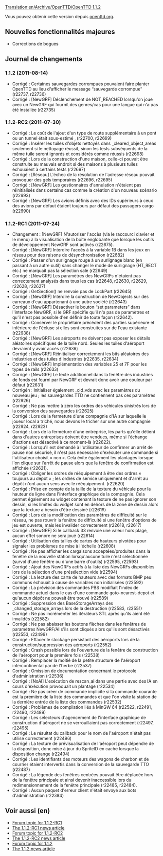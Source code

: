 [[Translation:en/Archive/OpenTTD/OpenTTD 1.1.2]]

{{fr/Archive/OpenTTD/Livraison|prec=fr/Archive/OpenTTD/OpenTTD 1.1.1|suiv=fr/Archive/OpenTTD/OpenTTD 1.1.3|date=14/08/2011}}

Vous pouvez obtenir cette version depuis [http://www.openttd.org/download-stable/1.1.3 openttd.org].

==Nouvelles fonctionnalités majeures==

* Corrections de bogues

==Journal de changements==

===1.1.2 (2011-08-14)===
* Corrigé : Certaines sauvegardes corrompues pouvaient faire planter OpenTTD au lieu d'afficher le message “sauvegarde corrompue” {{en/Flyspray|4717}} (r22737, r22736)
* Corrigé : [NewGRF] Déclenchement de NOT_REACHED lorsqu'on joue avec un NewGRF qui fournit des genres/cas pour une langue qui n'a pas été installée {{en/Flyspray|4718}} (r22735)

===1.1.2-RC2 (2011-07-30)===
* Corrigé : Le coût de l'ajout d'un type de route supplémentaire à un pont ou un tunnel était sous-estimé {{en/Flyspray|4680}}, {{en/Flyspray|4681}} (r22700, r22699)
* Corrigé : Insérer les tuiles d'objets nettoyés dans _cleared_object_areas seulement si le nettoyage réussit, sinon les tests subséquents de la même tuile seront ignorés et considérés comme réussis {{en/Flyspray|4694}} (r22698)
* Corrigé : Lors de la construction d'une maison, celle-ci pouvait être construite au mauvais endroit si des maisons à plusieurs tuiles échouaient à certains tests (r22697)
* Corrigé : [Réseau] L'échec de la résolution de l'adresse réseau pouvait provoquer des gels temporaires {{en/Flyspray|4697}} (r22696, r22695)
* Corrigé : [NewGRF] Les gestionnaires d'annulation n'étaient pas réinitialisés dans certains cas comme la création d'un nouveau scénario {{en/Flyspray|4691}} (r22693)
* Corrigé : [NewGRF] Les avions définis avec des IDs supérieurs à ceux des avions par défaut étaient toujours par défaut des passagers cargo (r22690)

===1.1.2-RC1 (2011-07-24)===

* Changement : [NewGRF] N'autoriser l'accès (via le raccourci clavier et le menu) à la visualisation de la boîte englobante que lorsque les outils de développement NewGRF sont activés (r22675).
* Corrigé : [NewGRF] Interdire l'accès à la variable 1B dans les jeux en réseau pour des raisons de désynchronisation (r22682)
* Corrigé : Passer d'un surlignage rouge à un surlignage blanc (en passant à un autre outil) sans changer le mode de surlignage (HT_RECT etc.) ne marquait pas la sélection sale {{en/Flyspray|4670}} (r22649)
* Corrigé : [NewGRF] Les paramètres des NewGRFs n'étaient pas correctement analysés dans tous les cas {{en/Flyspray|4599}} (r22648, r22630, r22629, r22628, r22627)
* Corrigé : GetSection() ne renvoie pas de LockPart {{en/Flyspray|4678}} (r22645)
* Corrigé : [NewGRF] Interdire la construction de NewObjects sur des carreaux d'eau appartenant à une autre société (r22643)
* Corrigé : [NewGRF] Désactiver le bouton “set parameters” dans l'interface NewGRF, si le GRF spécifie qu'il n'a pas de paramètres et qu'il n'est pas possible d'en définir de toute façon (r22642).
* Corrigé : Conserver le propriétaire précédent des parties supérieure et inférieure de l'écluse si elles sont construites sur de l'eau existante (r22638)
* Corrigé : [NewGRF] Les aéroports ne doivent pas exposer les détails aléatoires spécifiques de la tuile nord. Seules les tuiles d'aéroport devraient y avoir accès (r22636)
* Corrigé : [NewGRF] Réinitialiser correctement les bits aléatoires des industries et des tuiles d'industries (r22635, r22634)
* Corrigé : [NewGRF] Implémentation des variables 25 et 7F pour les types de rails (r22633)
* Corrigé : [NewGRF] Le texte additionnel dans la fenêtre des industries de fonds est fourni par NewGRF et devrait donc avoir une couleur par défaut (r22631)
* Corrigén : Initialiser également _old_vds avec les paramètres du nouveau jeu ; les sauvegardes TTD ne contiennent pas ces paramètres {{en/Flyspray|4622}} (r22626)
* Corrigé : Ne pas mettre à zéro les ordres des véhicules sinistrés lors de la conversion des sauvegardes {{en/Flyspray|4642}} (r22625)
* Corrigé : Lors de la fermeture d'une compagnie d'IA sur laquelle le joueur local a triché, nous devons le tricher sur une autre compagnie {{en/Flyspray|4654}} (r22624, r22623)
* Corrigé : Lors de la fermeture d'une entreprise, les parts qu'elle détient dans d'autres entreprises doivent être vendues, même si l'échange d'actions est désactivé à ce moment-là (r22622).
* Corrigé : Lorsqu'il est demandé à l'utilisateur de confirmer un arrêt de pause non sécurisé, il n'est pas nécessaire d'exécuter une commande si l'utilisateur choisit « non ». Cela évite également les plantages lorsque l'on clique sur l'arrêt de pause alors que la fenêtre de confirmation est affichée (r22621).
* Corrigé : Obliger les ordres de rééquipement à être des ordres « toujours au dépôt » ; les ordres de service uniquement et d'arrêt au dépôt n'ont aucun sens avec le rééquipement. {{en/Flyspray|4651}} (r22620)
* Corrigé : Prise en compte de la taille de la texture du véhicule pour la hauteur de ligne dans l'interface graphique de la compagnie. Cela permet également au widget contenant la texture de ne pas ignorer son dessin, si les limites du widget sont en dehors de la zone de dessin alors que la texture a besoin d'être dessiné {{en/Flyspray|4662}} (r22619)
* Corrigé : Lors de la modification des paramètres de difficulté sur le réseau, ne pas rouvrir la fenêtre de difficulté si une fenêtre d'options de jeu est ouverte, mais les invalider correctement {{en/Flyspray|4653}} (r22618, r22617)
* Corrigé : [NewGRF] Si le callback 33 renvoie une valeur hors plage, aucun effet sonore ne sera joué {{en/Flyspray|4656}} (r22614)
* Corrigé : Utilisation des tailles de cartes de hauteurs pivotées pour signaler les problèmes de mise à l'échelle {{en/Flyspray|4663}} (r22608)
* Corrigé : Ne pas afficher les cargaisons acceptées/produites dans la fenêtre de la nouvelle station lorsqu'aucune tuile n'est sélectionnée (survol d'une fenêtre ou d'une barre d'outils) {{en/Flyspray|4647}} (r22595, r22593)
* Corrigé : Ajout des NewGRFs actifs à la liste des NewGRFs disponibles lors de la sélection d'une présélection vide {{en/Flyspray|4644}} (r22594)
* Corrigé : La lecture des carte de hauteurs avec des formats BMP peu communs échouait à cause de variables non initialisées {{en/Flyspray|4645}} (r22592)
* Corrigé : La prévision des commandes PBS modifiait l'index de commande actuel dans le cas d'une commande goto-nearest-depot et qu'aucun dépôt ne pouvait être trouvé {{en/Flyspray|4641}} (r22589)
* Corrigé : Suppression des BaseStorageArrays des _changed_storage_arrays lors de la destruction (r22583, r22551)
* Corrigé : Ne pas incrémenter les itérateurs STL après qu'ils aient été invalidés (r22582)
* Corrigé : Ne pas abaisser les boutons flèches dans les fenêtres de paramètres NewGRF/AI s'ils sont cliqués alors qu'ils sont désactivés (r22553, r22499)
* Corrigé : Effacer le stockage persistant des aéroports lors de la construction/suppression des aéroports (r22552)
* Corrigé : Crash possible lors de l'ouverture de la fenêtre de construction de l'aéroport pour la première fois {{en/Flyspray|4619}} (r22538)
* Corrigé : Remplacer la moitié de la petite structure de l'aéroport intercontinental par de l'herbe {{en/Flyspray|3494}} (r22537)
* Corrigé : Omission de documentation concernant le protocole d'administration {{en/Flyspray|4632}} (r22536)
* Corrigé : [NoAI] L'exécution de rescan_ai dans une partie avec des IA en cours d'exécution provoquait un plantage {{en/Flyspray|4631}} (r22534)
* Corrigé : Ne pas créer de commande implicite si la commande courante est la première de la liste des commandes et que l'on visite la station de la dernière entrée de la liste des commandes (r22532)
* Corrigé : Problèmes de compilation liés à MinGW 64 {{en/Flyspray|4623}} (r22522, r22491, r22490, r22489)
* Corrigé : Les sélecteurs d'agencement de l'interface graphique de construction d'aéroport ne se verrouillaient pas correctement (r22497, r22495)
* Corrigé : Le résultat du callback pour le nom de l'aéroport n'était pas utilisé correctement (r22496)
* Corrigé : La texture de prévisualisation de l'aéroport peut dépendre de la disposition, donc mise à jour du SpriteID en cache lorsque la disposition change (r22494)
* Corrigé : Les identifiants des moteurs des wagons de charbon et de courrier étaient intervertis dans la conversion de la sauvegarde TTO {{en/Flyspray|4622}} (r22487)
* Corrigé : La légende des fenêtres centrées pouvait être déplacée hors de la fenêtre principale et ainsi devenir inaccessible lors du redimensionnement de la fenêtre principale (r22485, r22484).
* Corrigé : Aucun paquet d'erreur client n'était envoyé aux bots d'administration {{en/Flyspray|4585}} (r22384)

==Voir aussi (en)==

*[http://www.tt-forums.net/viewtopic.php?f=29&t=55939 Forum topic for 1.1.2-RC1]
*[http://www.openttd.org/en/news/151 The 1.1.2-RC1 news article]
*[http://www.tt-forums.net/viewtopic.php?f=29&t=55997 Forum topic for 1.1.2-RC2]
*[http://www.openttd.org/en/news/152 The 1.1.2-RC2 news article]
*[http://www.tt-forums.net/viewtopic.php?f=29&t=56247 Forum topic for 1.1.2]
*[http://www.openttd.org/en/news/153 The 1.1.2 news article]